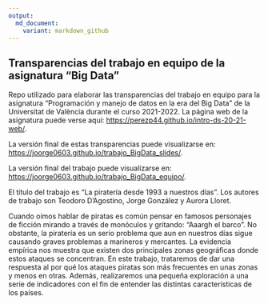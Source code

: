 ---
output: 
  md_document:
    variant: markdown_github
---

## Transparencias del trabajo en equipo de la asignatura "Big Data"

<!-- El párrafo de abajo has de dejarlo tal cual. NO HAS DE CAMBIAR NADA!!-->

Repo utilizado para elaborar las transparencias del trabajo en equipo para la asignatura "Programación y manejo de datos en la era del Big Data" de la Universitat de València durante el curso 2021-2022. La página web de la asignatura puede verse aquí: <https://perezp44.github.io/intro-ds-20-21-web/>.

<!-- En la linea de abajo TIENES QUE SUSTITUIR "perezp44" por tu usuario de Github-->

La versión final de estas transparencias puede visualizarse en: <https://joorge0603.github.io/trabajo_BigData_slides/>.


<!-- En la linea de abajo TIENES QUE SUSTITUIR (otra vez) "perezp44" por tu usuario de Github-->

La versión final del trabajo puede visualizarse en: <https://joorge0603.github.io/trabajo_BigData_equipo/>.



<!-- Abajo podéis escribir lo que queráis, igual un resumen del trabajo, o ..., o ... pero al menos, tenéis que poner el título del trabajo y el nombre de los componentes del equipo-->

El título del trabajo es “La piratería desde 1993 a nuestros días”. Los autores de trabajo son Teodoro D’Agostino, Jorge González y Aurora Lloret.

Cuando oimos hablar de piratas es común pensar en famosos personajes de ficción mirando a través de monóculos y gritando: “Aaargh el barco”. No obstante, la piratería es un serio problema que aun en nuestros días sigue causando graves problemas a marineros y mercantes. La evidencia empírica nos muestra que existen dos principales zonas geográficas donde estos ataques se concentran. En este trabajo, trataremos de dar una respuesta al por qué los ataques piratas son más frecuentes en unas zonas y menos en otras. Además, realizaremos una pequeña exploración a una serie de indicadores con el fin de entender las distintas características de los países.



<!-- Finalmente, acuérdate que cuando hayas hecho los cambios y hayas dejado este archivo como hayáis decidido, TENEIS que knittearlo para que los cambios se actualicen en el fichero Readme.md, que es el que finalmente se visualizará en Github-->


